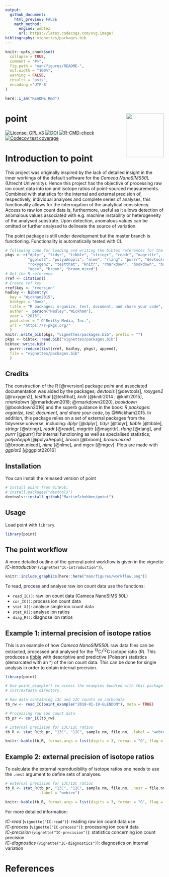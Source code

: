 ```yaml
---
output:
  github_document:
    html_preview: FALSE
    math_method:
      engine: webtex
      url: https://latex.codecogs.com/svg.image?
bibliography: vignettes/packages.bib 
---
```



```r
knitr::opts_chunk$set(
  collapse = TRUE,
  comment = "#>",
  fig.path = "man/figures/README-",
  out.width = "100%",
  warning = FALSE, 
  results = "asis",
  encoding ='UTF-8'
)
```


```r
here::i_am("README.Rmd")
```


# point <img src="man/figures/point-logo.png" align="right" width=120 height=139 alt="" />

<!-- badges: start -->
[![License: GPL v3](https://img.shields.io/badge/License-GPL%20v3-blue.svg)](http://www.gnu.org/licenses/gpl-3.0)
[![DOI](https://zenodo.org/badge/240023228.svg)](https://zenodo.org/badge/latestdoi/240023228)
[![R-CMD-check](https://github.com/MartinSchobben/point/workflows/R-CMD-check/badge.svg)](https://github.com/MartinSchobben/point/actions)
[![Codecov test coverage](https://codecov.io/gh/MartinSchobben/point/branch/master/graph/badge.svg)](https://app.codecov.io/gh/MartinSchobben/point?branch=master)
<!-- badges: end -->


# Introduction to point

This project was originally inspired by the lack of detailed insight in the inner workings of the default software for the *Cameca NanoSIMS50L* (Utrecht University). Hence this project has the objective of processing raw ion count data into ion and isotope ratios of point-sourced measurements. Combined with statistics for the internal and external precision of, respectively, individual analyses and complete series of analyses, this functionality allows for the interrogation of the analytical consistency. Access to raw ion count data is, furthermore, useful as it allows detection of anomalous values associated with e.g. machine instability or heterogeneity of the analysed substrate. Upon detection, anomalous values can be omitted or further analysed to delineate the source of variation.

The point package is still under development but the master branch is functioning. Functionality is automatically tested with CI.


```r
# following code for loading and writing the bibtex references for the used pkgs
pkgs <- c("dplyr", "tidyr", "tibble", "stringr", "readr", "magrittr",
          "ggplot2", "polyaAeppli", "nlme", "rlang", "purrr", "devtools", 
          "roxygen2", "testthat", "knitr", "rmarkdown", "bookdown", "broom", 
          "mgcv", "broom", "broom.mixed")    
# Get the R reference
rref <- citation()
# Create ref key
rref$key <- "rversion"
hadley <- bibentry(
  key = "Wickham2015",
  bibtype = "Book",
  title = "R packages: organize, test, document, and share your code",
  author =  person("Hadley","Wickham"),
  year = "2015",
  publisher = " O'Reilly Media, Inc.",
  url = "https://r-pkgs.org/"
  )
knitr::write_bib(pkgs, "vignettes/packages.bib", prefix = "")
pkgs <- bibtex::read.bib("vignettes/packages.bib")
bibtex::write.bib(
  purrr::reduce(list(rref, hadley, pkgs), append), 
  file = "vignettes/packages.bib"
  )
```


## Credits

The construction of the R [@rversion] package *point* and associated documentation was aided by the packages; *devtools* [@devtools], *roxygen2* [@roxygen2], *testthat* [@testthat], *knitr* [@knitr2014 ; @knitr2015], *rmarkdown* [@rmarkdown2018; @rmarkdown2020], *bookdown* [@bookdown2016] and the superb guidance in the book: *R packages: organize, test, document, and share your code*, by @Wickham2015. In addition, this package relies on a set of external packages from the tidyverse universe, including: *dplyr* [@dplyr], *tidyr* [@tidyr], *tibble* [@tibble], *stringr* [@stringr], *readr* [@readr], *magrittr* [@magrittr], *rlang* [@rlang], and *purrr* [@purrr] for internal functioning as well as specialised statistics; *polyaAeppli* [@polyaAeppli], *broom* [@broom], *broom.mixed* [@broom.mixed], *nlme* [@nlme], and *mgcv* [@mgcv]. Plots are made with *ggplot2* [@ggplot22016]


## Installation

You can install the released version of point 

``` r
# Install point from GitHub:
# install.packages("devtools")
devtools::install_github("MartinSchobben/point")
```

## Usage

Load point with `library`.

```r
library(point)
```

## The point workflow
 
A more detailed outline of the general point workflow is given in the vignette *IC-introduction* (`vignette("IC-introduction")`). 

```r
knitr::include_graphics(here::here("man/figures/workflow.png"))
```


To read, process and analyse raw ion count data use the functions:

* `read_IC()`: raw ion count data (Cameca NanoSIMS 50L)
* `cor_IC()`: process ion count data
* `stat_X()`: analyse single ion count data
* `stat_R()`: analyse ion ratios
* `diag_R()`: diagnose ion ratios

## Example 1: internal precision of isotope ratios

This is an example of how *Cameca NanoSIMS50L* raw data files can be extracted, processed and analysed for the ^13^C/^12^C isotope ratio ($R$). This produces a [tibble](https://tibble.tidyverse.org/) with descriptive and predictive (Poisson) statistics (demarcated with an \^) of the ion count data. This can be done for single analysis in order to obtain internal precision.


```r
library(point)
```


```r
# Use point_example() to access the examples bundled with this package in the
# inst/extdata directory.

# Raw data containing 13C and 12C counts on carbonate
tb_rw <- read_IC(point_example("2018-01-19-GLENDON"), meta = TRUE)

# Processing raw ion count data
tb_pr <- cor_IC(tb_rw)

# Internal precision for 13C/12C ratios
tb_R <- stat_R(tb_pr, "13C", "12C", sample.nm, file.nm, .label = "webtex")
```


```r
knitr::kable(tb_R, format.args = list(digits = 3, format = "G", flag = "0")) 
```


## Example 2: external precision of isotope ratios

To calculate the external reproducibility of isotope ratios one needs to use the `.nest` argument to define sets of analyses.

  
```r
# external precision for 13C/12C ratios
tb_R <- stat_R(tb_pr, "13C", "12C", sample.nm, file.nm, .nest = file.nm, 
               .label = "webtex")
```


```r
knitr::kable(tb_R, format.args = list(digits = 3, format = "G", flag = "0")) 
```


For more detailed information:

*IC-read* (`vignette("IC-read")`): reading raw ion count data use     
*IC-process* (`vignette("IC-process")`): processing ion count data        
*IC-precision* (`vignette("IC-precision")`): statistics concerning ion count precision    
*IC-diagnostics* (`vignette("IC-diagnostics")`): diagnostics on internal variation


# References
